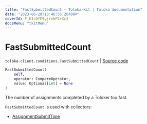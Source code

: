 ```yaml
---
title: "FastSubmittedCount — Toloka-Kit | Toloka documentation"
date: "2023-06-20T13:46:56.264084"
coverId: F_bIcOYF9yjrxkPZrXc3
docsMenu: "tkitMenu"
---
```


# FastSubmittedCount

`toloka.client.conditions.FastSubmittedCount` | [Source code](https://github.com/Toloka/toloka-kit/blob/v1.2.0/src/client/conditions.py#L177)

```python
FastSubmittedCount(
    self,
    operator: CompareOperator,
    value: Optional[int] = None
)
```

The number of assignments completed by a Toloker too fast.

`FastSubmittedCount` is used with collectors:
- [AssignmentSubmitTime](/docs/toloka-kit/reference/toloka.client.collectors.AssignmentSubmitTime)